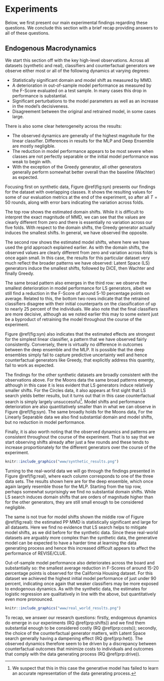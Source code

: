 # Experiments {#empirical-2}

Below, we first present our main experimental findings regarding these questions. We conclude this section with a brief recap providing answers to all of these questions.

## Endogenous Macrodynamics

We start this section off with the key high-level observations. Across all datasets (synthetic and real), classifiers and counterfactual generators we observe either most or all of the following dynamics at varying degrees:

- Statistically significant domain and model shift as measured by MMD. 
- A deterioration in out-of-sample model performance as measured by the F-Score evaluated on a test sample. In many cases this drop in performance is substantial.
- Significant perturbations to the model parameters as well as an increase in the model's decisiveness.
- Disagreement between the original and retrained model, in some cases large.

There is also some clear heterogeneity across the results: 

- The observed dynamics are generally of the highest magnitude for the linear classifier. Differences in results for the MLP and Deep Ensemble are mostly negligible. 
- The reduction in model performance appears to be most severe when classes are not perfectly separable or the initial model performance was weak to begin with.
- With the exception of the Greedy generator, all other generators generally perform somewhat better overall than the baseline (Wachter) as expected. 

Focusing first on synthetic data, Figure \@ref(fig:syn) presents our findings for the dataset with overlapping classes. It shows the resulting values for some of our evaluation metrics at the end of the experiment, so after all $T=50$ rounds, along with error bars indicating the variation across folds. 

The top row shows the estimated domain shifts. While it is difficult to interpret the exact magnitude of MMD, we can see that the values are clearly different from zero and there is essentially no variation across our five folds. With respect to the domain shifts, the Greedy generator actually induces the smallest shifts. In general, we have observed the opposite. 

The second row shows the estimated model shifts, where here we have used the grid approach explained earlier. As with the domain shifts, the observed values are clearly different from zero and variation across folds is once again small. In this case, the results for this particular dataset very much reflect the broader patterns we have observed: Latent Space (LS) generators induce the smallest shifts, followed by DiCE, then Wachter and finally Greedy. 

The same broad pattern also emerges in the third row: we observe the smallest deterioration in model performance for LS generators, albeit we still find a reduction in the F-Score of around 5-10 percentage points on average. Related to this, the bottom two rows indicate that the retrained classifiers disagree with their initial counterparts on the classification of up to nearly 25 percent of the individuals. We also note that the final classifiers are more decisive, although as we noted earlier this may to some extent just be a byproduct of retraining the model throughout the course of the experiment. 

Figure \@ref(fig:syn) also indicates that the estimated effects are strongest for the simplest linear classifier, a pattern that we have observed fairly consistently. Conversely, there is virtually no difference in outcomes between the deep ensemble and the MLP. It is possible that the deep ensembles simply fail to capture predictive uncertainty well and hence counterfactual generators like Greedy, that explicitly address this quantity, fail to work as expected.

The findings for the other synthetic datasets are broadly consistent with the observations above. For the Moons data the same broad patterns emerge, although in this case it is less evident that LS generators induce relatively smaller shifts. For the Circles data, it also appears at first sight that LS search yields better results, but it turns out that in this case counterfactual search is simply largely unsuccessful^[We suspect that this in this case the generative model has failed to learn an accurate representation of the data generating process.]. Model shifts and performance deterioration are also quantitatively smaller than in what we can observe in Figure \@ref(fig:syn). The same broadly holds for the Moons data,  For the Linearly Separable data we also find substantial domain and model shifts, but no reduction in model performance. 

Finally, it is also worth noting that the observed dynamics and patterns are consistent throughout the course of the experiment. That is to say that we start observing shifts already after just a few rounds and these tends to increase proportionately for the different generators over the course of the experiment.

```r
knitr::include_graphics("www/synthetic_results.png")
```

Turning to the real-world data we will go through the findings presented in Figure \@ref(fig:real), where each column corresponds to one of the three data sets. The results shown here are for the deep ensemble, which once again largely resemble those for the MLP. Starting from the top row, perhaps somewhat surprisingly we find no substantial domain shifts. While LS search induces domain shifts that are orders of magnitude higher than for the other generators, they are still small enough to be considered negligible. 

The same is not true for model shifts shown the middle row of Figure \@ref(fig:real): the estimated PP MMD is statistically significant and large for all datasets. Here we find no evidence that LS search helps to mitigate model shifts, as we did before for the synthetic data. Since these real-world datasets are arguably more complex than the synthetic data, the generative model can be expected to have a harder time at learning the data generating process and hence this increased difficult appears to affect the performance of REVISE/CLUE. 

Out-of-sample model performance also deteriorates across the board and substantially so: the smallest average reduction in F-Scores of around 15-20 percentage points is observed for the California Housing dataset. For this dataset we achieved the highest initial model performance of just under 90 percent, indicating once again that weaker classifiers may be more exposed to endogenous dynamics. As with the synthetic data, the estimates for logistic regression are qualitatively in line with the above, but quantitatively even more pronounced.

```r
knitr::include_graphics("www/real_world_results.png")
```

To recap, we answer our research questions: firstly, endogenous dynamics do emerge in our experiments (RQ \@ref(prp:shifts)) and we find them substantial enough to be considered costly (RQ \@ref(prp:costs)); secondly, the choice of the counterfactual generator matters, with Latent Space search generally having a dampening effect (RQ \@ref(prp:het)). The observed dynamics therefore seem to be driven by a discrepancy between counterfactual outcomes that minimize costs to individuals and outcomes that comply with the data generating process (RQ \@ref(prp:drive)). 

